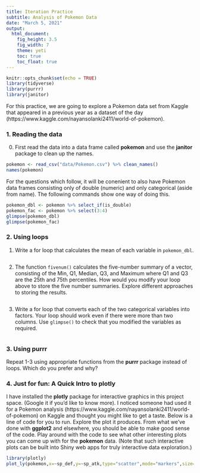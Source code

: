 ```yaml
---
title: Iteration Practice
subtitle: Analysis of Pokemon Data
date: "March 5, 2021"
output: 
  html_document: 
    fig_height: 3.5
    fig_width: 7
    theme: yeti
    toc: true
    toc_float: true
---
```



```r
knitr::opts_chunk$set(echo = TRUE)
library(tidyverse)
library(purrr)  
library(janitor)
```


For this practice, we are going to explore a Pokemon data set from Kaggle that appeared in a previous year as a dataset of the day (https://www.kaggle.com/nayansolanki2411/world-of-pokemon).  

### 1. Reading the data

0. First read the data into a data frame called **pokemon** and use the **janitor** package to clean up the names.    

```r
pokemon <- read_csv("data/Pokemon.csv") %>% clean_names()
names(pokemon)
```

For the questions which follow, it will be conenient to also have Pokemon data frames consisting only of double (numeric) and only categorical (aside from name).  The following commands show one way of doing this.

```r
pokemon_dbl <- pokemon %>% select_if(is_double)
pokemon_fac <- pokemon %>% select(3:4)
glimpse(pokemon_dbl)
glimpse(pokemon_fac)
```


### 2. Using loops 

1. Write a for loop that calculates the mean of each variable in `pokemon_dbl`.  

```r

```


2. The function `fivenum()` calculates the five-number summary of a vector, consisting of the Min, Q1, Median, Q3, and Maximum where Q1 and Q3 are the 25th and 75th percentiles. How would you modify your loop  above to store the five number summaries. Explore different approaches to storing the results.  

```r

```


3. Write a for loop that converts each of the two categorical variables into factors.  Your loop should work even if there were more than two columns.  Use `glimpse()` to check that you modified the variables as required. 

```r

```

### 3. Using purrr  

Repeat 1-3 using appropriate functions from the **purrr** package instead of loops. Which do you prefer and why?  


### 4. Just for fun: A Quick Intro to plotly  

I have installed the **plotly** package for interactive graphics in this project space. (Google it if you'd like to know more). I noticed someone had used it for a Pokemon analysis (https://www.kaggle.com/nayansolanki2411/world-of-pokemon)  on Kaggle and thought you might like to get a taste. Below is a line of code for you to run. Explore the plot it produces. From what we've done with **ggplot2** and elsewhere, you should be able to make good sense of the code. Play around with the code to see what other interesting plots you can come up with for the **pokemon** data.  (Note that such interactive plots can be built into Shiny web apps for truly interactive data exploration.)

```r
library(plotly)
plot_ly(pokemon,x=~sp_def,y=~sp_atk,type="scatter",mode="markers",size=~total,color = ~legendary,text=~name)

```

